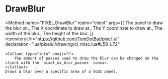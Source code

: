 

# DrawBlur
<Method
	name="PIXEL.DrawBlur"
	realm="client"
	args={[
		<Argument type="Panel" name="panel">The panel to draw the blur on.</Argument>,
		<Argument type="number" name="localX">The X coordinate to draw at.</Argument>,
		<Argument type="number" name="localY">The Y coordinate to draw at.</Argument>,
		<Argument type="number" name="width">The width of the blur.</Argument>,
		<Argument type="number" name="height">The height of the blur.</Argument>
	]}
	repositoryUrl="https://github.com/TomDotBat/pixel-ui"
	declaration="lua/pixelui/drawing/cl_misc.lua#L58-L72"
>
	<Callout type="info" emoji="ℹ️">
		The amount of passes used to draw the blur can be changed on the client with the `pixel_ui_blur_passes` convar.
	</Callout>
	Draws a blur over a specific area of a VGUI panel.
</Method>